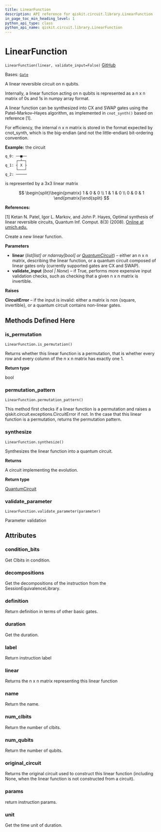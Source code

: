 ```yaml
---
title: LinearFunction
description: API reference for qiskit.circuit.library.LinearFunction
in_page_toc_min_heading_level: 1
python_api_type: class
python_api_name: qiskit.circuit.library.LinearFunction
---
```


# LinearFunction

<span id="qiskit.circuit.library.LinearFunction" />

`LinearFunction(linear, validate_input=False)` [GitHub](https://github.com/qiskit/qiskit/tree/stable/0.24/qiskit/circuit/library/generalized_gates/linear_function.py "view source code")

Bases: [`Gate`](qiskit.circuit.Gate "qiskit.circuit.gate.Gate")

A linear reversible circuit on n qubits.

Internally, a linear function acting on n qubits is represented as a n x n matrix of 0s and 1s in numpy array format.

A linear function can be synthesized into CX and SWAP gates using the Patel–Markov–Hayes algorithm, as implemented in `cnot_synth()` based on reference \[1].

For efficiency, the internal n x n matrix is stored in the format expected by cnot\_synth, which is the big-endian (and not the little-endian) bit-ordering convention.

**Example:** the circuit

```python
q_0: ──■──
     ┌─┴─┐
q_1: ┤ X ├
     └───┘
q_2: ─────
```

is represented by a 3x3 linear matrix

$$
\begin{split}\begin{pmatrix}
    1 & 0 & 0 \\
    1 & 1 & 0 \\
    0 & 0 & 1
\end{pmatrix}\end{split}
$$

**References:**

\[1] Ketan N. Patel, Igor L. Markov, and John P. Hayes, Optimal synthesis of linear reversible circuits, Quantum Inf. Comput. 8(3) (2008). [Online at umich.edu.](https://web.eecs.umich.edu/~imarkov/pubs/jour/qic08-cnot.pdf)

Create a new linear function.

**Parameters**

*   **linear** (*list\[list] or ndarray\[bool] or* [*QuantumCircuit*](qiskit.circuit.QuantumCircuit "qiskit.circuit.QuantumCircuit")) – either an n x n matrix, describing the linear function, or a quantum circuit composed of linear gates only (currently supported gates are CX and SWAP).
*   **validate\_input** (*bool | None*) – if True, performs more expensive input validation checks, such as checking that a given n x n matrix is invertible.

**Raises**

**CircuitError** – if the input is invalid: either a matrix is non \{square, invertible}, or a quantum circuit contains non-linear gates.

## Methods Defined Here

<span id="qiskit-circuit-library-linearfunction-is-permutation" />

### is\_permutation

<span id="qiskit.circuit.library.LinearFunction.is_permutation" />

`LinearFunction.is_permutation()`

Returns whether this linear function is a permutation, that is whether every row and every column of the n x n matrix has exactly one 1.

**Return type**

bool

<span id="qiskit-circuit-library-linearfunction-permutation-pattern" />

### permutation\_pattern

<span id="qiskit.circuit.library.LinearFunction.permutation_pattern" />

`LinearFunction.permutation_pattern()`

This method first checks if a linear function is a permutation and raises a qiskit.circuit.exceptions.CircuitError if not. In the case that this linear function is a permutation, returns the permutation pattern.

<span id="qiskit-circuit-library-linearfunction-synthesize" />

### synthesize

<span id="qiskit.circuit.library.LinearFunction.synthesize" />

`LinearFunction.synthesize()`

Synthesizes the linear function into a quantum circuit.

**Returns**

A circuit implementing the evolution.

**Return type**

[QuantumCircuit](qiskit.circuit.QuantumCircuit "qiskit.circuit.QuantumCircuit")

<span id="qiskit-circuit-library-linearfunction-validate-parameter" />

### validate\_parameter

<span id="qiskit.circuit.library.LinearFunction.validate_parameter" />

`LinearFunction.validate_parameter(parameter)`

Parameter validation

## Attributes

<span id="qiskit.circuit.library.LinearFunction.condition_bits" />

### condition\_bits

Get Clbits in condition.

<span id="qiskit.circuit.library.LinearFunction.decompositions" />

### decompositions

Get the decompositions of the instruction from the SessionEquivalenceLibrary.

<span id="qiskit.circuit.library.LinearFunction.definition" />

### definition

Return definition in terms of other basic gates.

<span id="qiskit.circuit.library.LinearFunction.duration" />

### duration

Get the duration.

<span id="qiskit.circuit.library.LinearFunction.label" />

### label

Return instruction label

<span id="qiskit.circuit.library.LinearFunction.linear" />

### linear

Returns the n x n matrix representing this linear function

<span id="qiskit.circuit.library.LinearFunction.name" />

### name

Return the name.

<span id="qiskit.circuit.library.LinearFunction.num_clbits" />

### num\_clbits

Return the number of clbits.

<span id="qiskit.circuit.library.LinearFunction.num_qubits" />

### num\_qubits

Return the number of qubits.

<span id="qiskit.circuit.library.LinearFunction.original_circuit" />

### original\_circuit

Returns the original circuit used to construct this linear function (including None, when the linear function is not constructed from a circuit).

<span id="qiskit.circuit.library.LinearFunction.params" />

### params

return instruction params.

<span id="qiskit.circuit.library.LinearFunction.unit" />

### unit

Get the time unit of duration.

